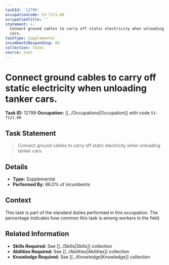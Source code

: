 ```yaml
---
taskId: '12799'
occupationCode: 53-7121.00
occupationTitle: ''
statement: >-
  Connect ground cables to carry off static electricity when unloading tanker
  cars.
taskType: Supplemental
incumbentsResponding: 86
collection: Tasks
source: onet
---
```

# Connect ground cables to carry off static electricity when unloading tanker cars.

**Task ID:** 12799
**Occupation:** [[../Occupations|Occupation]] with code `53-7121.00`

## Task Statement

> Connect ground cables to carry off static electricity when unloading tanker cars.

## Details

- **Type:** Supplemental
- **Performed By:** 86.0% of incumbents

## Context

This task is part of the standard duties performed in this occupation. The percentage indicates how common this task is among workers in the field.

## Related Information

- **Skills Required:** See [[../Skills|Skills]] collection
- **Abilities Required:** See [[../Abilities|Abilities]] collection
- **Knowledge Required:** See [[../Knowledge|Knowledge]] collection
